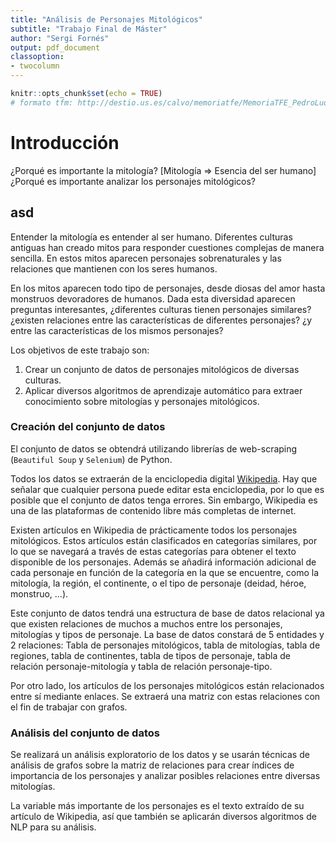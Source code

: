```yaml
---
title: "Análisis de Personajes Mitológicos"
subtitle: "Trabajo Final de Máster"
author: "Sergi Fornés"
output: pdf_document
classoption:
- twocolumn
---
```


```r
knitr::opts_chunk$set(echo = TRUE)
# formato tfm: http://destio.us.es/calvo/memoriatfe/MemoriaTFE_PedroLuque_2017Nov_librodigital.pdf
```


# Introducción

¿Porqué es importante la mitología? [Mitología => Esencia del ser humano]
¿Porqué es importante analizar los personajes mitológicos?


## asd

Entender la mitología es entender al ser humano. Diferentes culturas antiguas han creado mitos para responder cuestiones complejas de manera sencilla. En estos mitos aparecen personajes sobrenaturales y las relaciones que mantienen con los seres humanos.


En los mitos aparecen todo tipo de personajes, desde diosas del amor hasta monstruos devoradores de humanos. Dada esta diversidad aparecen preguntas interesantes, ¿diferentes culturas tienen personajes similares? ¿existen relaciones entre las características de diferentes personajes? ¿y entre las características de los mismos personajes?


Los objetivos de este trabajo son:

1. Crear un conjunto de datos de personajes mitológicos de diversas culturas.
2. Aplicar diversos algoritmos de aprendizaje automático para extraer conocimiento sobre mitologías y personajes mitológicos.

### Creación del conjunto de datos

El conjunto de datos se obtendrá utilizando librerías de web-scraping (`Beautiful Soup` y `Selenium`) de Python.  

Todos los datos se extraerán de la enciclopedia digital [Wikipedia](https://wikipedia.es). Hay que señalar que cualquier persona puede editar esta enciclopedia, por lo que es posible que el conjunto de datos tenga errores. Sin embargo, Wikipedia es una de las plataformas de contenido libre más completas de internet.  


Existen artículos en Wikipedia de prácticamente todos los personajes mitológicos. Estos artículos están clasificados en categorías similares, por lo que se navegará a través de estas categorías para obtener el texto disponible de los personajes. Además se añadirá información adicional de cada personaje en función de la categoría en la que se encuentre, como la mitología, la región, el continente, o el tipo de personaje (deidad, héroe, monstruo, ...).  

Este conjunto de datos tendrá una estructura de base de datos relacional ya que existen relaciones de muchos a muchos entre los personajes, mitologías y tipos de personaje. La base de datos constará de 5 entidades y 2 relaciones: Tabla de personajes mitológicos, tabla de mitologías, tabla de regiones, tabla de continentes, tabla de tipos de personaje, tabla de relación personaje-mitología y tabla de relación personaje-tipo.  


Por otro lado, los artículos de los personajes mitológicos están relacionados entre sí mediante enlaces. Se extraerá una matriz con estas relaciones con el fin de trabajar con grafos.  

### Análisis del conjunto de datos

Se realizará un análisis exploratorio de los datos y se usarán técnicas de análisis de grafos sobre la matriz de relaciones para crear índices de importancia de los personajes y analizar posibles relaciones entre diversas mitologías.  


La variable más importante de los personajes es el texto extraído de su artículo de Wikipedia, así que también se aplicarán diversos algoritmos de NLP para su análisis.

